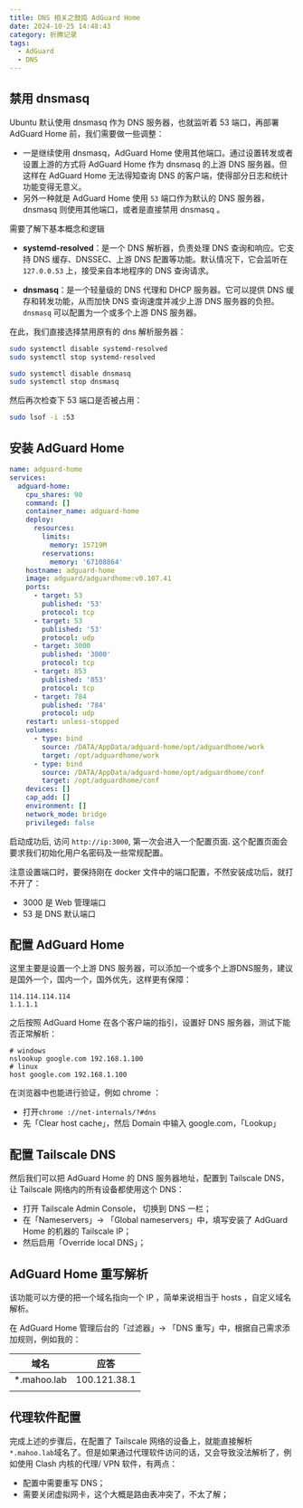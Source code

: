 ```yaml
---
title: DNS 相关之鼓捣 AdGuard Home
date: 2024-10-25 14:48:43
category: 折腾记录
tags:
  - AdGuard
  - DNS
---
```


## 禁用 dnsmasq

Ubuntu 默认使用 dnsmasq 作为 DNS 服务器，也就监听着 53 端口，再部署 AdGuard Home 前，我们需要做一些调整：

- 一是继续使用 dnsmasq，AdGuard Home 使用其他端口。通过设置转发或者设置上游的方式将 AdGuard Home 作为 dnsmasq 的上游 DNS 服务器。但这样在 AdGuard Home 无法得知查询 DNS 的客户端，使得部分日志和统计功能变得无意义。
- 另外一种就是 AdGuard Home 使用 `53` 端口作为默认的 DNS 服务器，dnsmasq 则使用其他端口，或者是直接禁用 dnsmasq 。

需要了解下基本概念和逻辑

- **systemd-resolved**：是一个 DNS 解析器，负责处理 DNS 查询和响应。它支持 DNS 缓存、DNSSEC、上游 DNS 配置等功能。默认情况下，它会监听在 `127.0.0.53` 上，接受来自本地程序的 DNS 查询请求。

- **dnsmasq**：是一个轻量级的 DNS 代理和 DHCP 服务器。它可以提供 DNS 缓存和转发功能，从而加快 DNS 查询速度并减少上游 DNS 服务器的负担。`dnsmasq` 可以配置为一个或多个上游 DNS 服务器。

在此，我们直接选择禁用原有的 dns 解析服务器：

```bash
sudo systemctl disable systemd-resolved
sudo systemctl stop systemd-resolved

sudo systemctl disable dnsmasq
sudo systemctl stop dnsmasq
```

然后再次检查下 53 端口是否被占用：

```bash
sudo lsof -i :53
```

## 安装 AdGuard Home

```yaml
name: adguard-home
services:
  adguard-home:
    cpu_shares: 90
    command: []
    container_name: adguard-home
    deploy:
      resources:
        limits:
          memory: 15719M
        reservations:
          memory: '67108864'
    hostname: adguard-home
    image: adguard/adguardhome:v0.107.41
    ports:
      - target: 53
        published: '53'
        protocol: tcp
      - target: 53
        published: '53'
        protocol: udp
      - target: 3000
        published: '3000'
        protocol: tcp
      - target: 853
        published: '853'
        protocol: tcp
      - target: 784
        published: '784'
        protocol: udp
    restart: unless-stopped
    volumes:
      - type: bind
        source: /DATA/AppData/adguard-home/opt/adguardhome/work
        target: /opt/adguardhome/work
      - type: bind
        source: /DATA/AppData/adguard-home/opt/adguardhome/conf
        target: /opt/adguardhome/conf
    devices: []
    cap_add: []
    environment: []
    network_mode: bridge
    privileged: false
```

启动成功后, 访问 `http://ip:3000`, 第一次会进入一个配置页面. 这个配置页面会要求我们初始化用户名密码及一些常规配置。

注意设置端口时，要保持刚在 docker 文件中的端口配置，不然安装成功后，就打不开了：

- 3000 是 Web 管理端口
- 53 是 DNS 默认端口

## 配置 AdGuard Home

这里主要是设置一个上游 DNS 服务器，可以添加一个或多个上游DNS服务，建议是国外一个，国内一个，国外优先，这样更有保障：

```text
114.114.114.114
1.1.1.1
```

之后按照 AdGuard Home 在各个客户端的指引，设置好 DNS 服务器，测试下能否正常解析：

```shell
# windows
nslookup google.com 192.168.1.100
# linux
host google.com 192.168.1.100
```

在浏览器中也能进行验证，例如 chrome ：

- 打开`chrome ://net-internals/?#dns`
- 先「Clear host cache」，然后 Domain 中输入 google.com，「Lookup」

## 配置 Tailscale DNS

然后我们可以把 AdGuard Home 的 DNS 服务器地址，配置到 Tailscale DNS，让 Tailscale 网络内的所有设备都使用这个 DNS：

- 打开 Tailscale Admin Console， 切换到 DNS 一栏；
- 在「Nameservers」-> 「Global nameservers」中，填写安装了 AdGuard Home 的机器的 Tailscale IP；
- 然后启用「Override local DNS」；

## AdGuard Home 重写解析

该功能可以方便的把一个域名指向一个 IP ，简单来说相当于 hosts ，自定义域名解析。

在 AdGuard Home 管理后台的「过滤器」-> 「DNS 重写」中，根据自己需求添加规则，例如我的：

| 域名         | 应答         |
| ------------ | ------------ |
| \*.mahoo.lab | 100.121.38.1 |
|              |              |

##

## 代理软件配置

完成上述的步骤后，在配置了 Tailscale 网络的设备上，就能直接解析 `*.mahoo.lab`域名了。但是如果通过代理软件访问的话，又会导致没法解析了，例如使用 Clash 内核的代理/ VPN 软件，有两点：

- 配置中需要重写 DNS；
- 需要关闭虚拟网卡，这个大概是路由表冲突了，不太了解；
